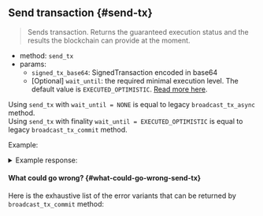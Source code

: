 
## Send transaction {#send-tx}

> Sends transaction.
> Returns the guaranteed execution status and the results the blockchain can provide at the moment.

- method: `send_tx`
- params:
  - `signed_tx_base64`: SignedTransaction encoded in base64
  - [Optional] `wait_until`: the required minimal execution level.
    The default value is `EXECUTED_OPTIMISTIC`.
    [Read more here](#tx-status-result).

Using `send_tx` with `wait_until = NONE` is equal to legacy `broadcast_tx_async` method. <br />
Using `send_tx` with finality `wait_until = EXECUTED_OPTIMISTIC` is equal to legacy `broadcast_tx_commit` method.

Example:

<Tabs groupId="code-tabs">
  <TabItem value="json" label="JSON" default>
    <RequestJson />
  </TabItem>
  <TabItem value="http" label="HTTPie">
    <RequestBash />
  </TabItem>
</Tabs>

<details>
  <summary>Example response: </summary>
  <ResponseJson />
</details>

#### What could go wrong? {#what-could-go-wrong-send-tx}

<ErrorSchemaDescription />

Here is the exhaustive list of the error variants that can be returned by `broadcast_tx_commit` method:

<ErrorSchemaTable />
